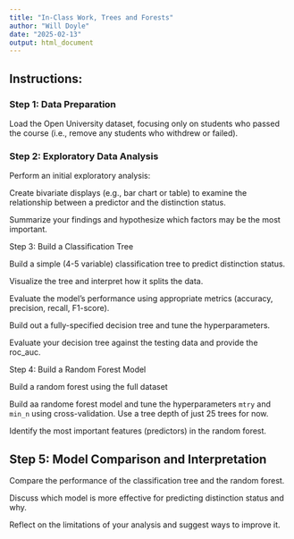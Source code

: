 ```yaml
---
title: "In-Class Work, Trees and Forests"
author: "Will Doyle"
date: "2025-02-13"
output: html_document
---
```


## Instructions:
### Step 1: Data Preparation

Load the Open University dataset, focusing only on students who passed the course (i.e., remove any students who withdrew or failed).


### Step 2: Exploratory Data Analysis

Perform an initial exploratory analysis:

Create bivariate displays (e.g., bar chart or table) to examine the relationship between a predictor and the distinction status.

Summarize your findings and hypothesize which factors may be the most important.

Step 3: Build a Classification Tree

Build a simple (4-5 variable) classification tree to predict distinction status.

Visualize the tree and interpret how it splits the data.

Evaluate the model's performance using appropriate metrics (accuracy, precision, recall, F1-score).

Build out a fully-specified decision tree and tune the hyperparameters. 

Evaluate your decision tree against the testing data and provide the roc_auc.


Step 4: Build a Random Forest Model

Build a random forest using the full dataset

Build aa randome forest model and tune the hyperparameters `mtry` and `min_n`  using cross-validation. Use a tree depth of just 25 trees for now. 

Identify the most important features (predictors) in the random forest.


## Step 5: Model Comparison and Interpretation

Compare the performance of the classification tree and the random forest.

Discuss which model is more effective for predicting distinction status and why.

Reflect on the limitations of your analysis and suggest ways to improve it.